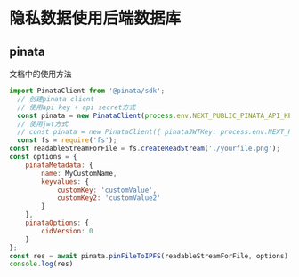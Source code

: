 # 隐私数据使用后端数据库

## pinata
文档中的使用方法
```jsx
import PinataClient from '@pinata/sdk';
  // 创建pinata client
  // 使用api key + api secret方式
  const pinata = new PinataClient(process.env.NEXT_PUBLIC_PINATA_API_KEY, process.env.NEXT_PUBLIC_PINATA_API_SECRET);
  // 使用jwt方式
  // const pinata = new PinataClient({ pinataJWTKey: process.env.NEXT_PUBLIC_PINATA_JWT });
  const fs = require('fs');
const readableStreamForFile = fs.createReadStream('./yourfile.png');
const options = {
    pinataMetadata: {
        name: MyCustomName,
        keyvalues: {
            customKey: 'customValue',
            customKey2: 'customValue2'
        }
    },
    pinataOptions: {
        cidVersion: 0
    }
};
const res = await pinata.pinFileToIPFS(readableStreamForFile, options)
console.log(res)
```